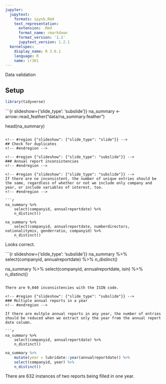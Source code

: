 ```yaml
---
jupyter:
  jupytext:
    formats: ipynb,Rmd
    text_representation:
      extension: .Rmd
      format_name: rmarkdown
      format_version: '1.1'
      jupytext_version: 1.2.1
  kernelspec:
    display_name: R 3.6.1
    language: R
    name: ir361
---
```


<!-- #region {"slideshow": {"slide_type": "slide"}} -->
Data validation
<!-- #endregion -->

<!-- #region {"slideshow": {"slide_type": "subslide"}} -->
## Setup
<!-- #endregion -->

```r
library(tidyverse)
```

```{r slideshow={'slide_type': 'subslide'}}
na_summary <- arrow::read_feather("data/na_summary.feather")

head(na_summary)
```

<!-- #region {"slideshow": {"slide_type": "slide"}} -->
## Check for duplicates
<!-- #endregion -->

<!-- #region {"slideshow": {"slide_type": "subslide"}} -->
### Annual report inconsistencies
<!-- #endregion -->

<!-- #region {"slideshow": {"slide_type": "subslide"}} -->
If there are no inconsistent, the number of unique entries should be the same, regardless of whether or not we include only company and year, or include variables of interest, too.
<!-- #endregion -->

```r
na_summary %>%
    select(companyid, annualreportdate) %>%
    n_distinct()

na_summary %>%
    select(companyid, annualreportdate, numberdirectors, nationalitymix, genderratio, companyid) %>%
    n_distinct()
```

Looks correct.

```{r slideshow={'slide_type': 'subslide'}}
na_summary %>%
    select(companyid, annualreportdate) %>%
    n_distinct()

na_summary %>%
    select(companyid, annualreportdate, isin) %>%
    n_distinct()
```

There are 9,040 inconsistencies with the ISIN code.

<!-- #region {"slideshow": {"slide_type": "subslide"}} -->
### Multiple annual reports in a year
<!-- #endregion -->

If there are multple annual reports in any year, the number of entries should be reduced when we extract only the year from the annual report date column.

```r
na_summary %>%
    select(companyid, annualreportdate) %>%
    n_distinct()
```

```r
na_summary %>%
    mutate(year = lubridate::year(annualreportdate)) %>%
    select(companyid, year) %>%
    n_distinct()
```

There are 632 instances of two reports being filled in one year.
